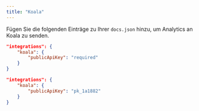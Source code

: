 ```yaml
---
title: "Koala"
---
```


Fügen Sie die folgenden Einträge zu Ihrer `docs.json` hinzu, um Analytics an Koala zu senden.

<CodeGroup>

```json Analytics-Optionen in docs.json
"integrations": {
    "koala": {
        "publicApiKey": "required"
    }
}
```

```json Beispiel
"integrations": {
    "koala": {
        "publicApiKey": "pk_1a1882"
    }
}
```

</CodeGroup>